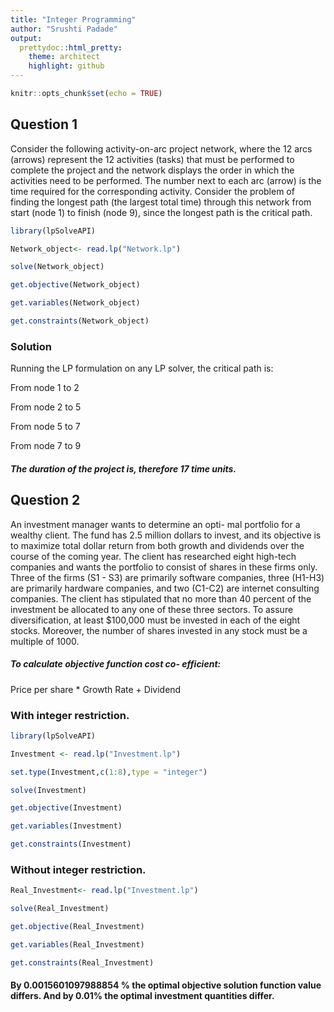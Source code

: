 ---
title: "Integer Programming"
author: "Srushti Padade"
output:
  prettydoc::html_pretty:
    theme: architect
    highlight: github
---

```{r setup, include=FALSE}
knitr::opts_chunk$set(echo = TRUE)
```

## Question 1

Consider the following activity-on-arc project network, where the 12 arcs (arrows) represent the 12 activities (tasks) that must be performed to complete the project and the network displays the order in which the activities need to be performed. The number next to each arc (arrow) is the time required for the corresponding activity. Consider the problem of finding the longest path (the largest total time) through this network from start (node 1) to finish (node 9), since the longest path is the critical path.

```{r}
library(lpSolveAPI)

Network_object<- read.lp("Network.lp")

solve(Network_object)

get.objective(Network_object)

get.variables(Network_object)

get.constraints(Network_object)

```

### Solution
Running the LP formulation on any LP solver, the critical path is:

From node 1 to 2 

From node 2 to 5 

From node 5 to 7

From node 7 to 9

##### The duration of the project is, therefore 17 time units.


## Question 2

An investment manager wants to determine an opti- mal portfolio for a wealthy client. The fund has 2.5 million dollars to invest, and its objective is to maximize total dollar return from both growth and dividends over the course of the coming year. The client has researched eight high-tech companies and wants the portfolio to consist of shares in these firms only. Three of the firms (S1 - S3) are primarily software companies, three (H1-H3) are primarily hardware companies, and two (C1-C2) are internet consulting companies. The client has stipulated that no more than 40 percent of the investment be allocated to any one of these three sectors. To assure diversification, at least $100,000 must be invested in each of the eight stocks. Moreover, the number of shares invested in any stock must be a multiple of 1000.

##### To calculate objective function cost co- efficient:  

Price per share * Growth Rate + Dividend

### With integer restriction.

```{r}

library(lpSolveAPI)

Investment <- read.lp("Investment.lp")

set.type(Investment,c(1:8),type = "integer")

solve(Investment)

get.objective(Investment)

get.variables(Investment)

get.constraints(Investment)
```

### Without integer restriction. 

```{r}

Real_Investment<- read.lp("Investment.lp")

solve(Real_Investment)

get.objective(Real_Investment)

get.variables(Real_Investment)

get.constraints(Real_Investment)

```

#### By 0.0015601097988854 % the optimal objective solution function value differs. And by 0.01% the optimal investment quantities differ.

